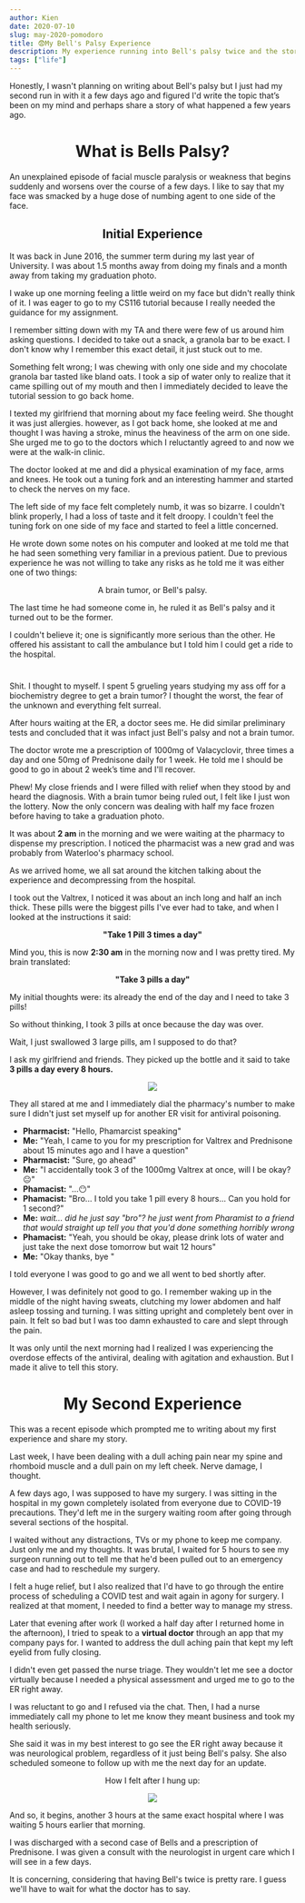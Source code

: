 ```yaml
---
author: Kien
date: 2020-07-10
slug: may-2020-pomodoro
title: 😨My Bell's Palsy Experience
description: My experience running into Bell's palsy twice and the story of how I accidentally overdosed on Valtrex (valacyclovir) like an idiot.
tags: ["life"]
---
```



Honestly, I wasn't planning on writing about Bell's palsy but I just had my second run in with it a few days ago and figured I'd write the topic that’s been on my mind and perhaps share a story of what happened a few years ago.

# <center>What is Bells Palsy?</center>

An unexplained episode of facial muscle paralysis or weakness that begins suddenly and worsens over the course of a few days. I like to say that my face was smacked by a huge dose of numbing agent to one side of the face.

## <center>Initial Experience</center>

It was back in June 2016, the summer term during my last year of University. I was about 1.5 months away from doing my finals and a month away from taking my graduation photo. 

I wake up one morning feeling a little weird on my face but didn't really think of it. I was eager to go to my CS116 tutorial because I really needed the guidance for my assignment.

I remember sitting down with my TA and there were few of us around him asking questions. I decided to take out a snack, a granola bar to be exact. I don't know why I remember this exact detail, it just stuck out to me.

Something felt wrong; I was chewing with only one side and my chocolate granola bar tasted like bland oats. I took a sip of water only to realize that it came spilling out of my mouth and then I immediately decided to leave the tutorial session to go back home.

I texted my girlfriend that morning about my face feeling weird. She thought it was just allergies. however, as I got back home, she looked at me and thought I was having a stroke, minus the heaviness of the arm on one side. She urged me to go to the doctors which I reluctantly agreed to and now we were at the walk-in clinic.

The doctor looked at me and did a physical examination of my face, arms and knees. He took out a tuning fork and an interesting hammer and started to check the nerves on my face.

The left side of my face felt completely numb, it was so bizarre. I couldn't blink properly, I had a loss of taste and it felt droopy. I couldn't feel the tuning fork on one side of my face and started to feel a little concerned.

He wrote down some notes on his computer and looked at me told me that he had seen something very familiar in a previous patient. Due to previous experience he was not willing to take any risks as he told me it was either one of two things: 

<center><p>A brain tumor, or Bell's palsy.</p></center>

The last time he had someone come in, he ruled it as Bell's palsy and it turned out to be the former.

I couldn't believe it; one is significantly more serious than the other. He offered his assistant to call the ambulance but I told him I could get a ride to the hospital.

 <center> <h1><Twemoji text="🏥 The Hospital"/></h1></center>

Shit. I thought to myself. I spent 5 grueling years studying my ass off for a biochemistry degree to get a brain tumor? I thought the worst, the fear of the unknown and everything felt surreal.

After hours waiting at the ER, a doctor sees me. He did similar preliminary tests and concluded that it was infact just Bell's palsy and not a brain tumor. 

The doctor wrote me a prescription of 1000mg of Valacyclovir, three times a day and one 50mg of Prednisone daily for 1 week. He told me I should be good to go in about 2 week’s time and I'll recover.

Phew! My close friends and I were filled with relief when they stood by and heard the diagnosis. With a brain tumor being ruled out, I felt like I just won the lottery. Now the only concern was dealing with half my face frozen before having to take a graduation photo. 

It was about **2 am** in the morning and we were waiting at the pharmacy to dispense my prescription. I noticed the pharmacist was a new grad and was probably from Waterloo's pharmacy school. 

As we arrived home, we all sat around the kitchen talking about the experience and decompressing from the hospital.

I took out the Valtrex, I noticed it was about an inch long and half an inch thick. These pills were the biggest pills I've ever had to take, and when I looked at the instructions it said:

<center><p><strong>"Take 1 Pill 3 times a day"</strong></p></center>

Mind you, this is now **2:30 am** in the morning now and I was pretty tired. My brain translated:

<center><p><strong>"Take 3 pills a day"</strong></p></center>

My initial thoughts were: its already the end of the day and I need to take 3 pills!

So without thinking, I took 3 pills at once because the day was over.

Wait, I just swallowed 3 large pills, am I supposed to do that?

I ask my girlfriend and friends. They picked up the bottle and it said to take **3 pills a day every 8 hours.**

<center style={{fontSize: `2rem`}}><img src="https://media1.giphy.com/media/QLXPK5HFpzCjS/giphy.gif?cid=ecf05e479c6bf6b4f5834c65db2943691d8c4f0810c55c89&rid=giphy.gif"/>
</center>

They all stared at me and I immediately dial the pharmacy's number to make sure I didn't just set myself up for another ER visit for antiviral poisoning.

<ul style={{listStyleType: `none`}}>
<li><b style={{color: `#FF5370`}}>Pharmacist:</b> "Hello, Phamarcist speaking"</li>
<li><strong>Me:</strong> "Yeah, I came to you for my prescription for Valtrex and Prednisone about 15 minutes ago and I have a question" </li>
<li><b style={{color: `#FF5370`}}>Pharmacist:</b> "Sure, go ahead" </li>
<li><strong>Me:</strong> "I accidentally took 3 of the 1000mg Valtrex at once, will I be okay? 😐"</li>
<li><b style={{color: `#FF5370`}}>Phamacist:</b> "...😶" </li>
<li><b style={{color: `#FF5370`}}>Phamacist:</b> "Bro... I told you take 1 pill every 8 hours... Can you hold for 1 second?"</li>
<li style={{paddingTop: `2rem`, paddingBottom: `2rem`, marginTop: `3rem`, marginBottom: `3rem`,borderTop: `1px solid`, borderBottom: `1px solid`}}><strong>Me:</strong> <i>wait... did he just say "bro"? he just went from Pharamist to a friend that would straight up tell you that you'd done something horribly wrong</i></li>
<li><b style={{color: `#FF5370`}}>Phamacist:</b> "Yeah, you should be okay, please drink lots of water and just take the next dose tomorrow but wait 12 hours"</li>
<li><strong>Me:</strong> "Okay thanks, bye <Twemoji text="😅"/>"</li>
</ul>


I told everyone I was good to go and we all went to bed shortly after.

However, I was definitely not good to go. I remember waking up in the middle of the night having sweats, clutching my lower abdomen and half asleep tossing and turning. I was sitting upright and completely bent over in pain. It felt so bad but I was too damn exhausted to care and slept through the pain.

It was only until the next morning had I realized I was experiencing the overdose effects of the antiviral, dealing with agitation and exhaustion. But I made it alive to tell this story.

# <center>My Second Experience</center>

This was a recent episode which prompted me to writing about my first experience and share my story.

Last week, I have been dealing with a dull aching pain near my spine and rhomboid muscle and a dull pain on my left cheek. Nerve damage, I thought.

A few days ago, I was supposed to have my surgery. I was sitting in the hospital in my gown completely isolated from everyone due to COVID-19 precautions. They'd left me in the surgery waiting room after going through several sections of the hospital.

I waited without any distractions, TVs or my phone to keep me company. Just only me and my thoughts. It was brutal, I waited for 5 hours to see my surgeon running out to tell me that he'd been pulled out to an emergency case and had to reschedule my surgery.

I felt a huge relief, but I also realized that I'd have to go through the entire process of scheduling a COVID test and wait again in agony for surgery. I realized at that moment, I needed to find a better way to manage my stress.

Later that evening after work (I worked a half day after I returned home in the afternoon), I tried to speak to a **virtual doctor** through an app that my company pays for. I wanted to address the dull aching pain that kept my left eyelid from fully closing. 

I didn't even get passed the nurse triage. They wouldn't let me see a doctor virtually because I needed a physical assessment and urged me to go to the ER right away.

I was reluctant to go and I refused via the chat. Then, I had a nurse immediately call my phone to let me know they meant business and took my health seriously.

She said it was in my best interest to go see the ER right away because it was neurological problem, regardless of it just being Bell's palsy. She also scheduled someone to follow up with me the next day for an update.

<center><p>How I felt after I hung up:</p></center>

<center><img src="https://media.giphy.com/media/LTyOTsYnsgidO/source.gif"/></center>

And so, it begins, another 3 hours at the same exact hospital where I was waiting 5 hours earlier that morning.

I was discharged with a second case of Bells and a prescription of Prednisone. I was given a consult with the neurologist in urgent care which I will see in a few days. 

It is concerning, considering that having Bell's twice is pretty rare. I guess we'll have to wait for what the doctor has to say.